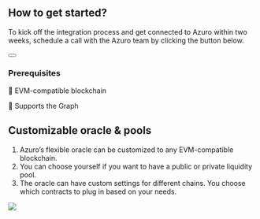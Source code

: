 
## How to get started?

To kick off the integration process and get connected to Azuro within two weeks, schedule a call with the Azuro team by clicking the button below.
####

<div className="px-50">
  <Button
    toTab="https://calendly.com/azuro_team/30min"
    title="Start integration"
  />
</div>

### Prerequisites

💎 EVM-compatible blockchain

💎 Supports the Graph


## Customizable oracle & pools

1. Azuro’s flexible oracle can be customized to any EVM-compatible blockchain.
2. You can choose yourself if you want to have a public or private liquidity pool.
3. The oracle can have custom settings for different chains. You choose which contracts to plug in based on your needs.

<Image
  src="/images/hub/scheme.png"
  width={2000}
  height={700}
/>
